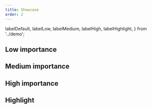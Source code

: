 ```yaml
---
title: Showcase
order: 2
---
```



  labelDefault,
  labelLow,
  labelMedium,
  labelHigh,
  labelHighlight,
} from '../demo';

## Low importance

<Playground system="ec" selectedKind="components-label" selectedStory="default">
  <Html markup={labelLow} />
</Playground>

## Medium importance

<Playground system="ec" selectedKind="components-label" selectedStory="default">
  <Html markup={labelMedium} />
</Playground>

## High importance

<Playground system="ec" selectedKind="components-label" selectedStory="default">
  <Html markup={labelHigh} />
</Playground>

## Highlight

<Playground system="ec" selectedKind="components-label" selectedStory="default">
  <Html markup={labelHighlight} />
</Playground>
